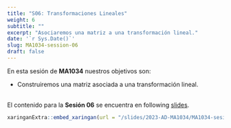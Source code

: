 ```yaml
---
title: "S06: Transformaciones Lineales"
weight: 6
subtitle: ""
excerpt: "Asociaremos una matriz a una transformación lineal."
date: '`r Sys.Date()`'
slug: MA1034-session-06
draft: false
---
```


En esta sesión de **MA1034** nuestros objetivos son:


* Construiremos una matriz asociada a una transformación lineal. <br/><br/>

El contenido para la **Sesión 06** se encuentra en following [slides](/slides/2023-AD-MA1034/MA1034-sesion-06).

```r
xaringanExtra::embed_xaringan(url = "/slides/2023-AD-MA1034/MA1034-sesion-06", ratio = "4:3")
```